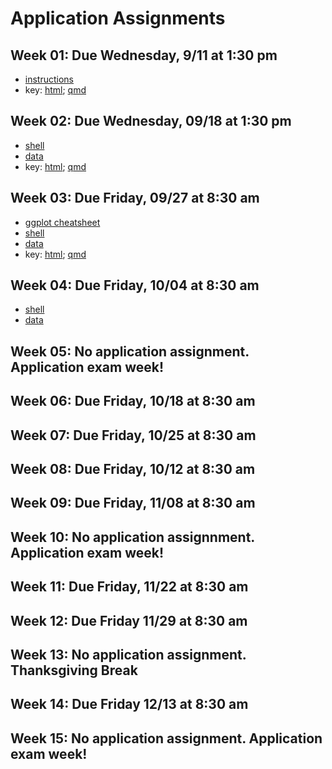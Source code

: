# Application Assignments {.unnumbered}

## Week 01: Due Wednesday, 9/11 at 1:30 pm

- [instructions](/homework/week_01/hw_01.pdf) 
- key: [html](https://dionysus.psych.wisc.edu/610/homework/hw1_key.html); [qmd](https://dionysus.psych.wisc.edu/610/homework/hw1_key.qmd)

## Week 02: Due Wednesday, 09/18 at 1:30 pm

- [shell](homework/week_02/hw_02_shell.qmd)
- [data](homework/data/hw_02_data.csv)
- key: [html](https://dionysus.psych.wisc.edu/610/homework/hw2_key.html); [qmd](https://dionysus.psych.wisc.edu/610/homework/hw2_key.qmd)

## Week 03: Due Friday, 09/27 at 8:30 am

- [ggplot cheatsheet](/homework/week_03/ggplot2_cheatsheet.pdf)
- [shell](/homework/week_03/hw_03_shell.qmd)
- [data](/homework/data/hw_03_data.csv)
- key: [html](https://dionysus.psych.wisc.edu/610/homework/hw3_key.html); [qmd](https://dionysus.psych.wisc.edu/610/homework/hw3_key.qmd)

## Week 04: Due Friday, 10/04 at 8:30 am

- [shell](/homework/week_04/hw_04_shell.qmd)
- [data](/homework/data/hw_04_data.csv)

## Week 05: No application assignment.  Application exam week!

## Week 06: Due Friday, 10/18 at 8:30 am

## Week 07: Due Friday, 10/25 at 8:30 am

## Week 08: Due Friday, 10/12 at 8:30 am

## Week 09: Due Friday, 11/08 at 8:30 am

## Week 10: No application assignnment.  Application exam week!

## Week 11: Due Friday, 11/22 at 8:30 am

## Week 12: Due Friday 11/29 at 8:30 am

## Week 13: No application assignment.  Thanksgiving Break

## Week 14: Due Friday 12/13 at 8:30 am

## Week 15: No application assignment.  Application exam week!
